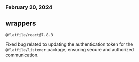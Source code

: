 ### February 20, 2024

## wrappers

`@flatfile/react@7.8.3`

Fixed bug related to updating the authentication token for the `@flatfile/listener` package, ensuring secure and authorized communication.
